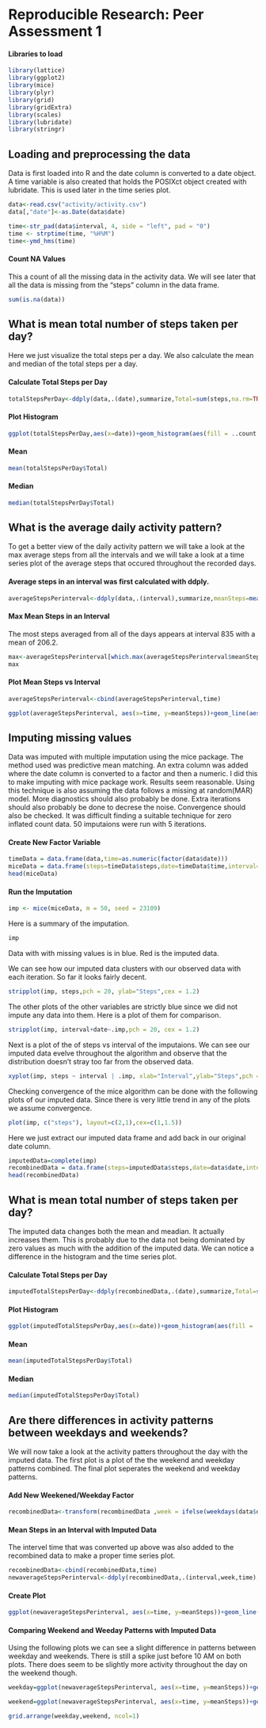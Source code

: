 # Reproducible Research: Peer Assessment 1

#### Libraries to load
```r
library(lattice)
library(ggplot2)
library(mice)
library(plyr)
library(grid)
library(gridExtra)
library(scales)
library(lubridate)
library(stringr)
```
## Loading and preprocessing the data

Data is first loaded into R and the date column is converted to a date object. A time variable is also created that holds the POSIXct object created with lubridate. This is used later in the time series plot.
```r
data<-read.csv("activity/activity.csv")
data[,"date"]<-as.Date(data$date)

time<-str_pad(data$interval, 4, side = "left", pad = "0")
time <- strptime(time, "%H%M")
time<-ymd_hms(time)

```
#### Count NA Values
This a count of all the missing data in the activity data. We will see later that all the data is missing from the "steps" column in the data frame.
```r
sum(is.na(data))   
```
## What is mean total number of steps taken per day?
Here we just visualize the total steps per a day. We also calculate the mean and median of the total steps per a day.

#### Calculate Total Steps per Day
```r
totalStepsPerDay<-ddply(data,.(date),summarize,Total=sum(steps,na.rm=TRUE))
```

#### Plot Histogram 
```r
ggplot(totalStepsPerDay,aes(x=date))+geom_histogram(aes(fill = ..count..,weight=Total),binwidth = 1)+xlab("Date")+ylab("Count")
```

#### Mean
```r
mean(totalStepsPerDay$Total)
```
#### Median
```r
median(totalStepsPerDay$Total)
```


## What is the average daily activity pattern?

To get a better view of the daily activity pattern we will take a look at the max average steps from all the intervals and we will take a look at a time series plot of the average steps that occured throughout the recorded days.

#### Average steps in an interval was first calculated with ddply.
```r
averageStepsPerinterval<-ddply(data,.(interval),summarize,meanSteps=mean(steps,na.rm=TRUE))
```
#### Max Mean Steps in an Interval
The most steps averaged from all of the days appears at interval 835 with a mean of 206.2.
```r
max<-averageStepsPerinterval[which.max(averageStepsPerinterval$meanSteps),]
max
```

#### Plot Mean Steps vs Interval
```r
averageStepsPerinterval<-cbind(averageStepsPerinterval,time)
```
```r
ggplot(averageStepsPerinterval, aes(x=time, y=meanSteps))+geom_line(aes(colour = meanSteps),size=1)+scale_colour_gradient(high="#56B4E9",low="#D55E00")+ scale_x_datetime(labels = date_format("%H%M"),breaks = date_breaks("5 hour"))+xlab("Interval")+ylab("Number of Steps")
```

## Imputing missing values

Data was imputed with multiple imputation using the mice package. The method used was predictive mean matching. An extra column was added where the date column is converted to a factor and then a numeric. I did this to make imputing with mice package work. Results seem reasonable. Using this technique is also assuming the data follows a missing at random(MAR) model. More diagnostics should also probably be done. Extra iterations should also probably be done to decrese the noise. Convergence should also be checked. It was difficult finding a suitable technique for zero inflated count data. 50 imputaions were run with 5 iterations.

#### Create New Factor Variable
```r
timeData = data.frame(data,time=as.numeric(factor(data$date)))
miceData = data.frame(steps=timeData$steps,date=timeData$time,interval=timeData$interval)
head(miceData)
```
#### Run the Imputation
```r
imp <- mice(miceData, m = 50, seed = 23109)
```

Here is a summary of the imputation.
```r
imp
```


Data with with missing values is in blue. Red is the imputed data. 

We can see how our imputed data clusters with our observed data with each iteration. So far it looks fairly decent.

```r
stripplot(imp, steps,pch = 20, ylab="Steps",cex = 1.2)
```
The other plots of the other variables are strictly blue since we did not impute any data into them.  Here is a plot of them for comparison.
```r
stripplot(imp, interval+date~.imp,pch = 20, cex = 1.2)
```
Next is a plot of the of steps vs interval of the imputaions. We can see our imputed data evelve throughout the algorithm and observe that the distribution doesn't stray too far from the observed data.

```r
xyplot(imp, steps ~ interval | .imp, xlab="Interval",ylab="Steps",pch = 20, cex = 1.4)
```
Checking convergence of the mice algorithm can be done with the following plots of our imputed data. Since there is very little trend in any of the plots we assume convergence.
```r
plot(imp, c("steps"), layout=c(2,1),cex=c(1,1.5))
```
Here we just extract our imputed data frame and add back in our original date column.
```r
imputedData=complete(imp)
recombinedData = data.frame(steps=imputedData$steps,date=data$date,interval=imputedData$interval)
head(recombinedData)
```
## What is mean total number of steps taken per day?
The imputed data changes both the mean and meadian. It actually increases them. This is probably due to the data not being dominated by zero values as much with the addition of the imputed data. We can notice a difference in the histogram and the time series plot.

#### Calculate Total Steps per Day
```r
imputedTotalStepsPerDay<-ddply(recombinedData,.(date),summarize,Total=sum(steps))
```

#### Plot Histogram 
```r
ggplot(imputedTotalStepsPerDay,aes(x=date))+geom_histogram(aes(fill = ..count..,weight=Total),binwidth = 1)+xlab("Date")+ylab("Count")
```

#### Mean
```r
mean(imputedTotalStepsPerDay$Total)
```
#### Median
```r
median(imputedTotalStepsPerDay$Total)
```
## Are there differences in activity patterns between weekdays and weekends?
We will now take a look at the activity patters throughout the day with the imputed data. The first plot is a plot of the the weekend and weekday patterns combined.  The final plot seperates the weekend and weekday patterns.

#### Add New Weekened/Weekday Factor

```r
recombinedData<-transform(recombinedData ,week = ifelse(weekdays(data$date) %in% c('Sunday','Saturday') ,"Weekend","Weekday" ))
```

#### Mean Steps in an Interval with Imputed Data

The intervel time that was converted up above was also added to the recombined data to make a proper time series plot.
```r
recombinedData<-cbind(recombinedData,time)
newaverageStepsPerinterval<-ddply(recombinedData,.(interval,week,time),summarize,meanSteps=mean(steps))

```
#### Create Plot
```r
ggplot(newaverageStepsPerinterval, aes(x=time, y=meanSteps))+geom_line(aes(colour = meanSteps),size=1)+scale_colour_gradient(high="#56B4E9",low="#D55E00")+ scale_x_datetime(labels = date_format("%H%M"),breaks = date_breaks("5 hour"))+xlab("Interval")+ylab("Number of Steps")
```
#### Comparing Weekend and Weeday Patterns with Imputed Data

Using the following plots we can see a slight difference in patterns between weekday and weekends. There is still a spike just before 10 AM on both plots. There does seem to be slightly more activity throughout the day on the weekend though.
```r
weekday=ggplot(newaverageStepsPerinterval, aes(x=time, y=meanSteps))+geom_line(aes(colour = meanSteps),size=1,subset=.(week == 'Weekday'))+scale_colour_gradient(high="#56B4E9",low="#D55E00")+ ggtitle("Weekday")+ scale_x_datetime(labels = date_format("%H%M"),breaks = date_breaks("5 hour"))+xlab("Interval")+ylab("Number of Steps")
```
```r
weekend=ggplot(newaverageStepsPerinterval, aes(x=time, y=meanSteps))+geom_line(aes(colour = meanSteps),size=1,subset=.(week == 'Weekend'))+scale_colour_gradient(high="#56B4E9",low="#D55E00")+ ggtitle("Weekend")+ scale_x_datetime(labels = date_format("%H%M"),breaks = date_breaks("5 hour"))+xlab("Interval")+ylab("Number of Steps")
```
```r
grid.arrange(weekday,weekend, ncol=1)
```